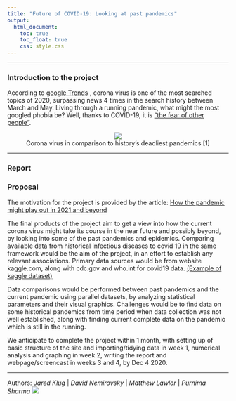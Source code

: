 ```yaml
---
title: "Future of COVID-19: Looking at past pandemics" 
output:
  html_document:
    toc: true
    toc_float: true
    css: style.css
---
```

<style type = "text/css">

h1.title {color: brown}

</style>

***

<brk><brk><brk>

### Introduction to the project

According to [google Trends](https://trends.google.com/trends/story/US_cu_4Rjdh3ABAABMHM_en) , corona virus is one of the most searched topics of 2020, surpassing news 4 times in the search history between March and May. Living through a running pandemic, what might the most googled phobia be? Well, thanks to COVID-19, it is ["the fear of other people"](https://nypost.com/2020/10/15/most-googled-phobia-of-2020-is-fear-of-other-people-amid-covid-19/
).  

<center>
<figure>
![](pictures/history_of_pandemics.jpg)
<figcaption> Corona virus in comparison to history's deadliest pandemics [1] </figcaption>
</figure>
</center>

***

### Report


### Proposal

The motivation for the project is provided by the article:
[How the pandemic might play out in 2021 and beyond](https://www.nature.com/articles/d41586-020-02278-5)

The final products of the project aim to get a view into how the current corona virus might take its course in the near future and possibly beyond, by looking into some of the past pandemics and epidemics. Comparing available data from historical infectious diseases to covid 19 in the same framework would be the aim of the project, in an effort to establish any relevant associations.
Primary data sources would be from website kaggle.com, along with cdc.gov and who.int for covid19 data.
[(Example of kaggle dataset)](https://www.kaggle.com/thepodclub/spanish-flu-dataset)

Data comparisons would be performed between past pandemics and the current pandemic using parallel datasets, by analyzing statistical parameters and their visual graphics. Challenges would be to find data on some historical pandemics from time period when data collection was not well established, along with finding current complete data on the pandemic which is still in the running. 

We anticipate to complete the project within 1 month, with setting up of basic structure of the site and importing/tidying data in week 1, numerical analysis and graphing in week 2, writing the report and webpage/screencast in weeks 3 and 4, by Dec 4 2020.     

***
Authors: _Jared Klug_ | _David Nemirovsky_ | _Matthew Lawlor_ | _Purnima Sharma_ 
![](pictures/Logo.png)

